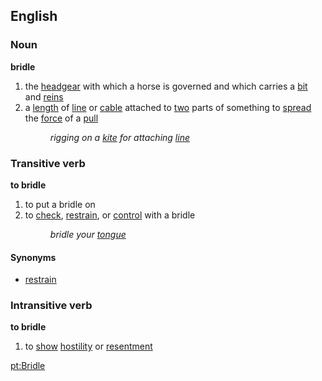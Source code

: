 ==English==
===Noun===
'''bridle'''

#the [[headgear]] with which a horse is governed and which carries a [[bit]] and [[reins]]
#a [[length]] of [[line]] or [[cable]] attached to [[two]] parts of something to [[spread]] the [[force]] of a [[pull]]
#: ''rigging on a [[kite]] for attaching [[line]]''

===Transitive verb===
'''to bridle'''

#to put a bridle on
#to [[check]], [[restrain]], or [[control]] with a bridle
#: ''bridle your [[tongue]]''

====Synonyms====
*[[restrain]]

===Intransitive verb===
'''to bridle'''

#to [[show]] [[hostility]] or [[resentment]]

[[pt:Bridle]]